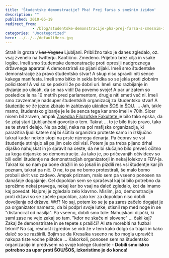```yaml
---
title: 'Študentske demonstracije? Pha! Prej farsa s smešnim izidom'
description: ""
published: 2010-05-19
redirect_from: 
            - /blog/studentske-demonstracije-pha-prej-farsa-s-smesnim-izidom/swizec/1342
categories: "Uncategorized"
hero: ../../../defaultHero.jpg
---
```


Strah in groza v ~~Las Vegasu~~ Ljubljani. Približno tako je danes zgledalo, oz. vsaj zvenelo na twitterju. Kaotično. Zmedeno. Prijetno brez cilja in vsake logike. Imeli smo študentske demonstracije proti opresiji nadgroznega državnega aparata! A demonstrirali so pijani dijaki. Imeli smo študentske demonstracije za pravo študentsko stvar! A skup niso spravili niti sence kakega manifesta. Imeli smo bitko in sekla bridka so se jekla proti zlobnim policistom! A vsi so se poskrili že po dobri uri. Imeli smo razbijanje in divjanje po ulicah, da se nas vidi! Da povemo svoje! A par ur zatem so posledice le na 10 metrih pred parlamentom, drugje niti smeti več ni. Imeli smo zavzemanje nadsuper študentskih organizacij za študentsko stvar! A [študentje](http://www.facebook.com/pages/19-maj-2010-Sram-me-je-da-sem-student/122899267730285) se že [jezno](http://www.facebook.com/group.php?gid=112004728842213) [zbirajo](http://www.facebook.com/group.php?gid=115050728536417) in [zahtevajo](http://www.facebook.com/group.php?gid=124634080889905) [ukinitev](http://www.facebook.com/group.php?gid=124901234203021) [ŠOS](http://www.facebook.com/group.php?gid=118410654865056) [in](http://www.facebook.com/group.php?gid=108658565835490) [ŠOU](http://www.facebook.com/group.php?gid=120662134634976). ... Jah, takle mamo, študentsko gibanje je le še senca tega kar smo imeli v 70ih. Sicer nisem bil zraven, ampak [Zasedba Filozofske Fakultete ](http://sl.wikipedia.org/wiki/Manifest_zasedene_Filozofske_fakultete)je bilo tako epska, da še zdaj stari Ljubljančani govorijo o tem. Takrat ... to je bilo tisto pravo, tako se te stvari delajo. Ne pa zdaj, neka na pol mafijska organizacija, ki parazitira ljudi katere naj bi ščitila organizira proteste samo in izključno takrat kadar nekdo stopi na prste njenega denarja. Pa čeprav se vsi študentje strinjajo ali pa jim celo dol visi. Potem je pa treba pijano drhal dijaško nahujskat in jo spravit na ceste, da ne bi slučajno bilo preveč očitno za koga dejansko so demonstracije. Ja tako je, po pričevanjih očividcev so bili edini študentje na demonstracijah organizatorji in nekaj lolekov s FDV-ja. Takrat ko so nam pa bone dražili in so jokali in pizdili res vsi študentje kar jih poznam, takrat pa nič. O ne, to pa ne bomo protestirali, še malo bomo probali skrit vso zadevo. Ampak priznam, malo sem pa vseeno ponosen na današnje dogajanje. Cel dopoldan sem se spraševal kaj bi bilo potrebno da sprožimo nekaj pravega, nekaj kar bo vsaj na daleč zgledalo, kot da imamo kaj povedat:  Najprej je zgledalo zelo klavrno. Mislim, jao, demonstracije proti državi so se začele popoldan, zato ker za dopoldan niso dobili dovoljenja od države. Wtf? No saj, potem ko se je pa zares začelo dogajat je pa organizator namesto, da bi podprl svoje lutke, stisnil rep med noge in se "distanciral od nasilja". Pa vseeno, dobili smo tole:  Nahujskani dijački, ki sami zase ne vejo zakaj so tam. "kdor ne skače ni slovenc" ... čaki kaj? Zakaj že demonstrirate in se tepete s prašiči? Al ste morebiti na fuzbal tekmi? No saj, resnost izgredov se vidi že v tem kako dolgo so trajali in kako daleč so se razširili. Bojim se da Kresalka vseeno ne bo mogla upravičit nakupa tiste vodne pištolce ... Kakorkoli, ponosen sem na študentsko organizacijo in predvsem na svoje kolege študente - **Dobili smo iskro potrebno za upor proti ŠOU/ŠOS, izkoristimo jo do konca!**
